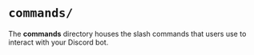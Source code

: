 # `commands/`

The **commands** directory houses the slash commands that users use to interact with your Discord bot.